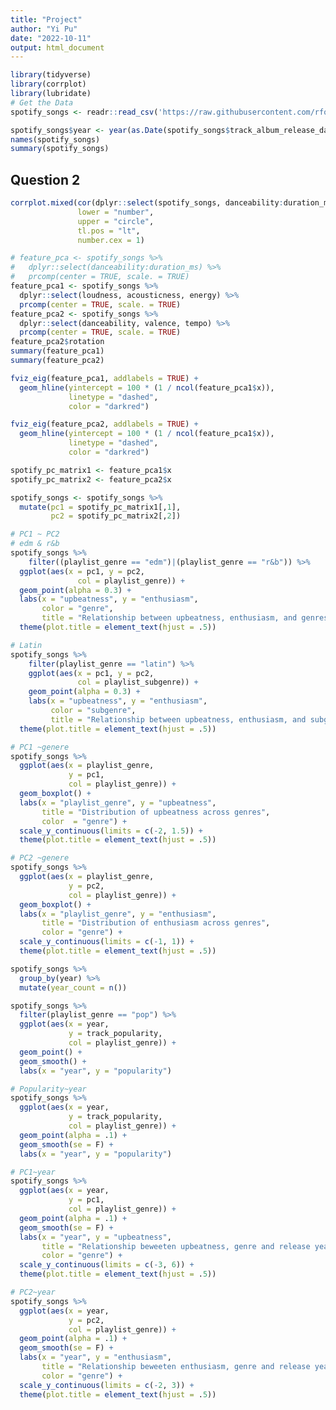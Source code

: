 ```yaml
---
title: "Project"
author: "Yi Pu"
date: "2022-10-11"
output: html_document
---
```


```r
library(tidyverse)
library(corrplot)
library(lubridate)
# Get the Data
spotify_songs <- readr::read_csv('https://raw.githubusercontent.com/rfordatascience/tidytuesday/master/data/2020/2020-01-21/spotify_songs.csv')

spotify_songs$year <- year(as.Date(spotify_songs$track_album_release_date))
names(spotify_songs)
summary(spotify_songs)

```

## Question 2

```r
corrplot.mixed(cor(dplyr::select(spotify_songs, danceability:duration_ms)),
               lower = "number",
               upper = "circle",
               tl.pos = "lt",
               number.cex = 1)

# feature_pca <- spotify_songs %>% 
#   dplyr::select(danceability:duration_ms) %>% 
#   prcomp(center = TRUE, scale. = TRUE)
feature_pca1 <- spotify_songs %>% 
  dplyr::select(loudness, acousticness, energy) %>% 
  prcomp(center = TRUE, scale. = TRUE)
feature_pca2 <- spotify_songs %>% 
  dplyr::select(danceability, valence, tempo) %>% 
  prcomp(center = TRUE, scale. = TRUE)
feature_pca2$rotation
summary(feature_pca1)
summary(feature_pca2)

fviz_eig(feature_pca1, addlabels = TRUE) + 
  geom_hline(yintercept = 100 * (1 / ncol(feature_pca1$x)), 
             linetype = "dashed", 
             color = "darkred")

fviz_eig(feature_pca2, addlabels = TRUE) + 
  geom_hline(yintercept = 100 * (1 / ncol(feature_pca1$x)), 
             linetype = "dashed", 
             color = "darkred")

spotify_pc_matrix1 <- feature_pca1$x
spotify_pc_matrix2 <- feature_pca2$x

spotify_songs <- spotify_songs %>% 
  mutate(pc1 = spotify_pc_matrix1[,1], 
         pc2 = spotify_pc_matrix2[,2]) 
```

```r
# PC1 ~ PC2
# edm & r&b
spotify_songs %>% 
    filter((playlist_genre == "edm")|(playlist_genre == "r&b")) %>%
  ggplot(aes(x = pc1, y = pc2,
               col = playlist_genre)) + 
  geom_point(alpha = 0.3) + 
  labs(x = "upbeatness", y = "enthusiasm", 
       color = "genre",
       title = "Relationship between upbeatness, enthusiasm, and genres") +
  theme(plot.title = element_text(hjust = .5))
```


```r
# Latin
spotify_songs %>% 
    filter(playlist_genre == "latin") %>%
    ggplot(aes(x = pc1, y = pc2,
               col = playlist_subgenre)) + 
    geom_point(alpha = 0.3) + 
    labs(x = "upbeatness", y = "enthusiasm", 
         color = "subgenre",
         title = "Relationship between upbeatness, enthusiasm, and subgenres for pop songs") +
  theme(plot.title = element_text(hjust = .5))
```

```r
# PC1 ~genere
spotify_songs %>% 
  ggplot(aes(x = playlist_genre, 
             y = pc1,
             col = playlist_genre)) + 
  geom_boxplot() + 
  labs(x = "playlist_genre", y = "upbeatness",
       title = "Distribution of upbeatness across genres",
       color  = "genre") +
  scale_y_continuous(limits = c(-2, 1.5)) +
  theme(plot.title = element_text(hjust = .5))
```

```r
# PC2 ~genere
spotify_songs %>% 
  ggplot(aes(x = playlist_genre, 
             y = pc2,
             col = playlist_genre)) + 
  geom_boxplot() + 
  labs(x = "playlist_genre", y = "enthusiasm",
       title = "Distribution of enthusiasm across genres",
       color = "genre") +
  scale_y_continuous(limits = c(-1, 1)) +
  theme(plot.title = element_text(hjust = .5))
```

```r
spotify_songs %>% 
  group_by(year) %>% 
  mutate(year_count = n())

spotify_songs %>% 
  filter(playlist_genre == "pop") %>% 
  ggplot(aes(x = year, 
             y = track_popularity,
             col = playlist_genre)) + 
  geom_point() + 
  geom_smooth() +
  labs(x = "year", y = "popularity")

# Popularity~year
spotify_songs %>% 
  ggplot(aes(x = year, 
             y = track_popularity,
             col = playlist_genre)) + 
  geom_point(alpha = .1) + 
  geom_smooth(se = F) +
  labs(x = "year", y = "popularity")
```

```r
# PC1~year
spotify_songs %>% 
  ggplot(aes(x = year, 
             y = pc1,
             col = playlist_genre)) + 
  geom_point(alpha = .1) + 
  geom_smooth(se = F) +
  labs(x = "year", y = "upbeatness",
       title = "Relationship beweeten upbeatness, genre and release year",
       color = "genre") +
  scale_y_continuous(limits = c(-3, 6)) +
  theme(plot.title = element_text(hjust = .5))
```

```r
# PC2~year
spotify_songs %>% 
  ggplot(aes(x = year, 
             y = pc2,
             col = playlist_genre)) + 
  geom_point(alpha = .1) + 
  geom_smooth(se = F) +
  labs(x = "year", y = "enthusiasm",
       title = "Relationship beweeten enthusiasm, genre and release year",
       color = "genre") +
  scale_y_continuous(limits = c(-2, 3)) +
  theme(plot.title = element_text(hjust = .5))
```

